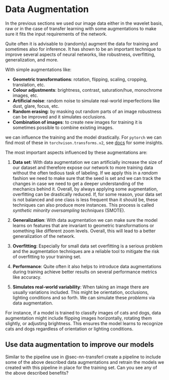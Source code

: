 # Data Augmentation {#sec-nn-transform}

In the previous sections we used our image data either in the wavelet basis, raw or in the case of transfer learning with some augmentations to make sure it fits the input requirements of the network. 

Quite often it is advisable to (randomly) augment the data for training and 
sometimes also for inference.
It has shown to be an important technique to improve several aspects of neural networks, like robustness, overfitting, generalization, and more.

With simple augmentations like:

- **Geometric transformations**: rotation, flipping, scaling, cropping, translation, etc.
- **Colour adjustments**: brightness, contrast, saturation/hue, monochrome images, etc.
- **Artificial noise**: random noise to simulate real-world imperfections like dust, glare, focus, etc. 
- **Random erasing**: by masking out random parts of an image robustness can be improved and it simulates occlusions.
- **Combination of images**: to create new images for training it is sometimes possible to combine existing images.

we can influence the training and the model drastically.
For `pytorch` we can find most of these in `torchvison.transforms.v2`, see [docs](https://docs.pytorch.org/vision/stable/transforms.html) for some insights.

The most important aspects influenced by these augmentations are:

1. **Data set**: With data augmentation we can artificially increase the size of our dataset and therefore expose our network to more training data without the often tedious task of labeling. If we apply this in a _random_ fashion we need to make sure that the seed is set and we can track the changes in case we need to get a deeper understanding of the mechanics behind it. Overall, by always applying some augmentation, overfitting can be drastically reduced. If, for some reason, your data set is not balanced and one class is less frequent than it should be, these techniques can also produce more instances. This process is called _synthetic minority oversampling techniques_ (SMOTE).

1. **Generalization**: With data augmentation we can make sure the model learns on features that are invariant to geometric transformations or something like different zoom levels. Overall, this will lead to a better generalization of the network.

1. **Overfitting**: Especially for small data set overfitting is a serious problem and the augmentation techniques are a reliable tool to mitigate the risk of overfitting to your training set.

1. **Performance**: Quite often it also helps to introduce data augmentations during training achieve better results on several performance metrics like accuracy. 

1. **Simulates real-world variability**: When taking an image there are usually variations included. This might be orientation, occlusions, lighting conditions and so forth. We can simulate these _problems_ via data augmentation.


For instance, if a model is trained to classify images of cats and dogs, data augmentation might include flipping images horizontally, rotating them slightly, or adjusting brightness. This ensures the model learns to recognize cats and dogs regardless of orientation or lighting conditions.

::: {.callout-caution appearance="simple" icon=false}
:::: {#exr-nn-augmentation-1}

## Use data augmentation to improve our models

Similar to the pipeline use in @sec-nn-transferl create a pipeline to include some of the above described data augmentations and retrain the models we created with this pipeline in place for the training set. 
Can you see any of the above described benefits?
::::
:::